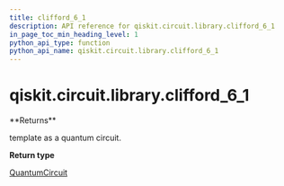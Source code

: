 ```yaml
---
title: clifford_6_1
description: API reference for qiskit.circuit.library.clifford_6_1
in_page_toc_min_heading_level: 1
python_api_type: function
python_api_name: qiskit.circuit.library.clifford_6_1
---
```


# qiskit.circuit.library.clifford\_6\_1

<Function id="qiskit.circuit.library.clifford_6_1" isDedicatedPage={true} github="https://github.com/qiskit/qiskit/tree/stable/0.23/qiskit/circuit/library/templates/clifford/clifford_6_1.py" signature="clifford_6_1()">
  **Returns**

  template as a quantum circuit.

  **Return type**

  [QuantumCircuit](qiskit.circuit.QuantumCircuit "qiskit.circuit.QuantumCircuit")
</Function>

